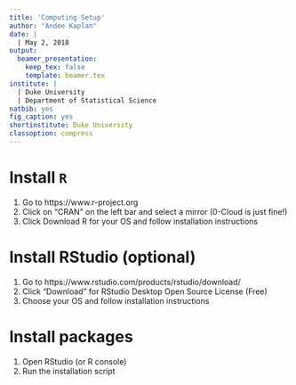 ```yaml
---
title: 'Computing Setup'
author: "Andee Kaplan"
date: |
  | May 2, 2018
output:
  beamer_presentation:
    keep_tex: false
    template: beamer.tex
institute: |
  | Duke University
  | Department of Statistical Science
natbib: yes
fig_caption: yes
shortinstitute: Duke University
classoption: compress
---
```


# Install `R`

1. Go to https://www.r-project.org
2. Click on "CRAN" on the left bar and select a mirror (0-Cloud is just fine!)
3. Click Download R for your OS and follow installation instructions

# Install RStudio (optional)

1. Go to https://www.rstudio.com/products/rstudio/download/
2. Click "Download" for RStudio Desktop Open Source License (Free)
3. Choose your OS and follow installation instructions

# Install packages

1. Open RStudio (or R console)
2. Run the installation script